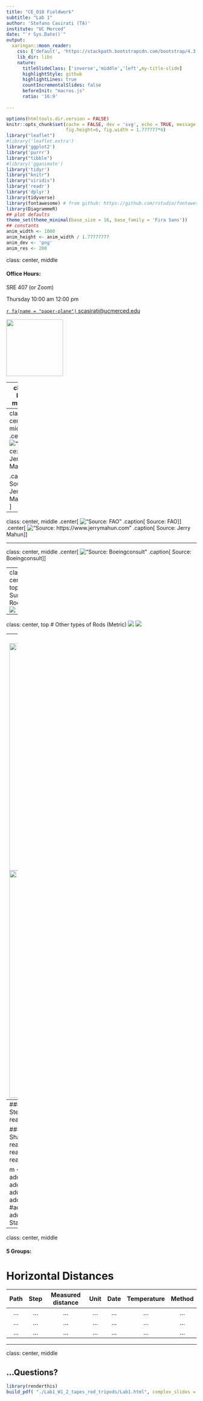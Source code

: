 ```yaml
---
title: "CE_010 Fieldwork"
subtitle: "Lab 1"
author: 'Stefano Casirati (TA)'
institute: "UC Merced"
date: "`r Sys.Date()`"
output:
  xaringan::moon_reader:
    css: ['default', 'https://stackpath.bootstrapcdn.com/bootstrap/4.3.1/css/bootstrap.min.css',  'slides.css',"css/sfah.css", "css/fonts.css"]
    lib_dir: libs
    nature:
      titleSlideClass: ['inverse','middle','left',my-title-slide]
      highlightStyle: github
      highlightLines: true
      countIncrementalSlides: false
      beforeInit: "macros.js"
      ratio: '16:9'
      
---
```

```r
options(htmltools.dir.version = FALSE)
knitr::opts_chunk$set(cache = FALSE, dev = 'svg', echo = TRUE, message = FALSE, warning = FALSE,
                      fig.height=6, fig.width = 1.777777*6)
library("leaflet")
#library('leaflet.extra')
library('ggplot2')
library('purrr')
library("tibble")
#library('gganimate')
library('tidyr')
library("knitr")
library("viridis")
library('readr')
library('dplyr')
library(tidyverse)
library(fontawesome) # from github: https://github.com/rstudio/fontawesome
library(DiagrammeR)
## plot defaults
theme_set(theme_minimal(base_size = 16, base_family = 'Fira Sans'))
## constants
anim_width <- 1000
anim_height <- anim_width / 1.77777777
anim_dev <- 'png'
anim_res <- 200
```


class: center, middle

#### Office Hours: 

SRE 407 (or Zoom) 

Thursday 10:00 am 12:00 pm

[`r fa(name = "paper-plane")` scasirati@ucmerced.edu](mailto:scasirati@ucmerced.edu)


<img class="rectangle" src="https://brand.ucmerced.edu/sites/brand.ucmerced.edu/files/images/ucm-logo-text.png" width="150px"/>

---
class: left, middle

# Today's topics...

* Surveyors tape
* Surveyors rod
* Tripod setup
* Horizontal distances

---
class: center, middle
.center[
!["Source: Jerry Mahun"](Img/tape_equip.png)

.caption[
Source: Jerry Mahun
]
]

---

class: center, middle
.center[
!["Source: FAO"](Img/Slope1Fao.gif)
.caption[
Source: FAO
]
]
.center[
!["Source: https://www.jerrymahun.com"](Img/taping_2.png)
.caption[
Source:  Jerry Mahun
]
]

---

class: center, middle
.center[
!["Source: Boeingconsult"](Img/slope-measurement.gif)
.caption[
Source: Boeingconsult
]
]

---
class: center, top
# Surveyors Rods
![](Img/Rod1.jpg)
![](Img/Rod2.jpg)

---

class: center, top
# Other types of Rods (Metric)
![](Img/Rod3.jpg)
![](Img/Rod4.jpg)

---
class: center, top
<img src="Img/Tripod1.png" height="600"/>
<img src="Img/Tripod2.png" height="600"/>
---
#### Goal of the day:
- ###### Measure Horizontal Distances:
  - ###### Steel tapes
  - ###### Fiber Glass tapes
- ###### Setting up tripods and reading the rod

###### Study Area
```r
## To Convert Klm to shp using ogr2ogr -f 'ESRI Shapefile' output.shp input.kml
library(leaflet)
library(sf)
library(rgdal)
DistA<-readOGR("./Experiment/Polygons/","dist_A",verbose = FALSE)
DistB<-readOGR("./Experiment/Polygons/","dist_B",verbose = FALSE)
DistC<-readOGR("./Experiment/Polygons/","dist_C",verbose = FALSE)

m <- leaflet() %>% setView(-120.423625,37.365883,20) %>% 
  addProviderTiles(providers$Esri.WorldImagery) %>% 
  addPolygons(data=DistA,color = "red",weight = 2,opacity = 1) %>% 
  addPolygons(data=DistB,color = "yellow",weight = 2,opacity = 1) %>% 
  addPolygons(data=DistC,color = "blue",weight = 2,opacity = 1) %>% 
  #addTiles() %>%  # Add default OpenStreetMap map tiles
  addMarkers(lng=-120.423625, lat= 37.365883, popup="Benchmark : Lantern Statue \n elevation 208 Ft.")
m  # Print the map
```
---
class: center, middle

#### 5 Groups: 

Horizontal Distances 
======================================================================
| Path | Step | Measured distance | Unit | Date | Temperature | Method |
|:-----:|:-----:|:-----:|:-----:|:-----:|:-----:|:-----:|
|...|...|...|...|...|...|...|
|...|...|...|...|...|...|...|
|...|...|...|...|...|...|...|

---
class: center, middle

## ...Questions?


```r
library(renderthis)
build_pdf( "./Lab1_W1_2_tapes_rod_tripods/Lab1.html", complex_slides = TRUE, partial_slides = TRUE)
```
